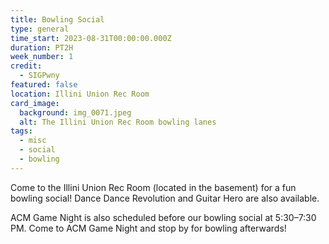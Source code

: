 ```yaml
---
title: Bowling Social
type: general
time_start: 2023-08-31T00:00:00.000Z
duration: PT2H
week_number: 1
credit:
  - SIGPwny
featured: false
location: Illini Union Rec Room
card_image:
  background: img_0071.jpeg
  alt: The Illini Union Rec Room bowling lanes
tags:
  - misc
  - social
  - bowling
---
```

Come to the Illini Union Rec Room (located in the basement) for a fun bowling social! Dance Dance Revolution and Guitar Hero are also available.

ACM Game Night is also scheduled before our bowling social at 5:30–7:30 PM. Come to ACM Game Night and stop by for bowling afterwards!